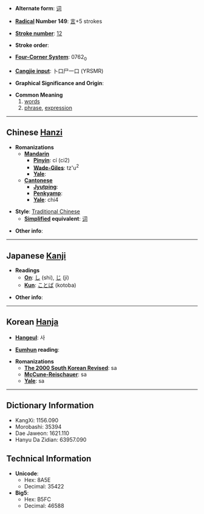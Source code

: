 * '''Alternate form''': [[词]]

* '''[[Wiktionary:Chinese radical index| Radical]] Number 149''': [[Wiktionary:Chinese radical index 言|言]]+5 strokes

* '''[[Wiktionary:Chinese total strokes index|Stroke number]]''': [[Wiktionary:Chinese total strokes index 12|12]]

* '''Stroke order''': 

* '''[[Wiktionary:Chinese four corner index|Four-Corner System]]''': 0762<sub>0</sub>

* '''[[Wiktionary:Chinese Cangjie index|Cangjie input]]''': 卜口尸一口 (YRSMR)

* '''Graphical Significance and Origin''': 

* '''Common Meaning'''
*#[[word]]s
*# [[phrase]], [[expression]]


----

== Chinese [[Hanzi]] ==

* '''Romanizations'''
** '''[[Mandarin]]'''
*** '''[[Pinyin]]''': cí (ci2)
*** '''[[Wade-Giles]]''': tz'u<sup>2</sup>
*** '''[[Yale]]''': 
** '''[[Cantonese]]'''
*** '''[[Jyutping]]''':
*** '''[[Penkyamp]]''': 
*** '''[[Yale]]''': chi4

* '''Style''': [[Traditional Chinese]] 
** '''[[Simplified Chinese|Simplified]] equivalent''': [[词]]

* '''Other info''': 

----

== Japanese [[Kanji]] ==

* '''Readings'''
** '''[[On]]''': [[し]] (shi), [[じ]] (ji)
** '''[[Kun]]''': [[ことば]] (kotoba)

* '''Other info''':  

----

== Korean [[Hanja]] ==

* '''[[Hangeul]]''': 사

* '''[[Eumhun]] reading''': 

* '''Romanizations'''
** '''[[The 2000 South Korean Revised Romanization|The 2000 South Korean Revised]]''': sa
** '''[[McCune-Reischauer]]''': sa
** '''[[Yale]]''': sa

----

== Dictionary Information ==

* KangXi: 1156.090
* Morobashi: 35394
* Dae Jaweon: 1621.110
* Hanyu Da Zidian: 63957.090

== Technical Information ==

* '''Unicode''':
** Hex: 8A5E
** Decimal: 35422
* '''Big5''':
** Hex: B5FC
** Decimal: 46588